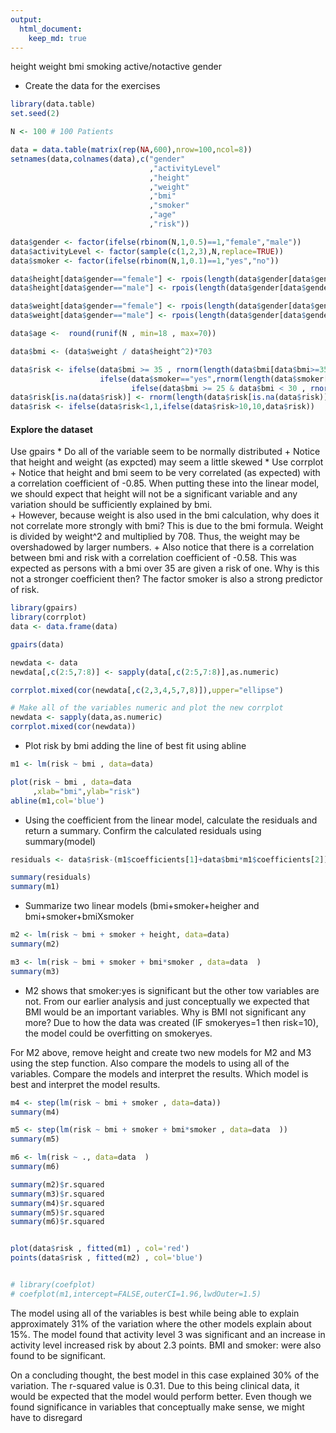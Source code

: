 ```yaml
---
output:  
  html_document:  
    keep_md: true  
---
```


height weight bmi smoking active/notactive gender 

  * Create the data for the exercises

```r

library(data.table)
set.seed(2)

N <- 100 # 100 Patients

data = data.table(matrix(rep(NA,600),nrow=100,ncol=8))
setnames(data,colnames(data),c("gender"
                               ,"activityLevel"
                               ,"height"
                               ,"weight"
                               ,"bmi"
                               ,"smoker"
                               ,"age"
                               ,"risk"))

data$gender <- factor(ifelse(rbinom(N,1,0.5)==1,"female","male"))
data$activityLevel <- factor(sample(c(1,2,3),N,replace=TRUE))
data$smoker <- factor(ifelse(rbinom(N,1,0.1)==1,"yes","no"))

data$height[data$gender=="female"] <- rpois(length(data$gender[data$gender=="female"]),64)
data$height[data$gender=="male"] <- rpois(length(data$gender[data$gender=="male"]),69)

data$weight[data$gender=="female"] <- rpois(length(data$gender[data$gender=="female"]),150)
data$weight[data$gender=="male"] <- rpois(length(data$gender[data$gender=="male"]),180)

data$age <-  round(runif(N , min=18 , max=70))

data$bmi <- (data$weight / data$height^2)*703

data$risk <- ifelse(data$bmi >= 35 , rnorm(length(data$bmi[data$bmi>=35]),8,2) , 
                    ifelse(data$smoker=="yes",rnorm(length(data$smoker[data$smoker=="yes"]),8,2),
                           ifelse(data$bmi >= 25 & data$bmi < 30 , rnorm(length(data$bmi[data$bmi>=25 & data$bmi<30]),3,3) , NA)))
data$risk[is.na(data$risk)] <- rnorm(length(data$risk[is.na(data$risk)]),5,3)
data$risk <- ifelse(data$risk<1,1,ifelse(data$risk>10,10,data$risk))

```


#### Explore the dataset

Use gpairs 
* Do all of the variable seem to be normally distributed
    + Notice that height and weight (as expcted) may seem a little skewed
* Use corrplot
    + Notice that height and bmi seem to be very correlated (as expected) with a correlation coefficient of -0.85. When putting these into the linear model, we should expect that height will not be a significant variable and any variation should be sufficiently explained by bmi.  
    + However, because weight is also used in the bmi calculation, why does it not correlate more strongly with bmi?  This is due to the bmi formula.  Weight is divided by weight^2 and multiplied by 708.  Thus, the weight may be overshadowed by larger numbers.
    + Also notice that there is a correlation between bmi and risk with a correlation coefficient of -0.58.  This was expected as persons with a bmi over 35 are given a risk of one.  Why is this not a stronger coefficient then?  The factor smoker is also a strong predictor of risk.


```r

library(gpairs)
library(corrplot)
data <- data.frame(data)

gpairs(data)

newdata <- data
newdata[,c(2:5,7:8)] <- sapply(data[,c(2:5,7:8)],as.numeric)

corrplot.mixed(cor(newdata[,c(2,3,4,5,7,8)]),upper="ellipse")

# Make all of the variables numeric and plot the new corrplot
newdata <- sapply(data,as.numeric)
corrplot.mixed(cor(newdata))

```



  * Plot risk by bmi adding the line of best fit using abline


```r

m1 <- lm(risk ~ bmi , data=data)

plot(risk ~ bmi , data=data
     ,xlab="bmi",ylab="risk")
abline(m1,col='blue')

```


  * Using the coefficient from the linear model, calculate the residuals and return a summary.  Confirm the calculated residuals using summary(model)


```r

residuals <- data$risk-(m1$coefficients[1]+data$bmi*m1$coefficients[2])

summary(residuals)
summary(m1)

```



  * Summarize two linear models (bmi+smoker+heigher and bmi+smoker+bmiXsmoker
```r

m2 <- lm(risk ~ bmi + smoker + height, data=data)
summary(m2)

m3 <- lm(risk ~ bmi + smoker + bmi*smoker , data=data  )
summary(m3)

```


* M2 shows that smoker:yes is significant but the other tow variables are not.  From our earlier analysis and just conceptually we expected that BMI would be an important variables.  Why is BMI not significant any more?  Due to how the data was created (IF smokeryes=1 then risk=10), the model could be overfitting on smokeryes.



For M2 above, remove height and create two new models for M2 and M3 using the step function. Also compare the models to using all of the variables.  Compare the models and interpret the results.  Which model is best and interpret the model results.

```r
m4 <- step(lm(risk ~ bmi + smoker , data=data))
summary(m4)

m5 <- step(lm(risk ~ bmi + smoker + bmi*smoker , data=data  ))
summary(m5)

m6 <- lm(risk ~ ., data=data  )
summary(m6)

summary(m2)$r.squared
summary(m3)$r.squared
summary(m4)$r.squared
summary(m5)$r.squared
summary(m6)$r.squared


plot(data$risk , fitted(m1) , col='red')
points(data$risk , fitted(m2) , col='blue')


# library(coefplot)
# coefplot(m1,intercept=FALSE,outerCI=1.96,lwdOuter=1.5)

```


The model using all of the variables is best while being able to explain approximately 31% of the variation where the other models explain about 15%.  The model found that activity level 3 was significant and an increase in activity level increased risk by about 2.3 points.  BMI and smoker: were also found to be significant.  

On a concluding thought, the best model in this case explained 30% of the variation.  The r-squared value is 0.31.  Due to this being clinical data, it would be expected that the model would perform better.  Even though we found significance in variables that conceptually make sense, we might have to disregard 








